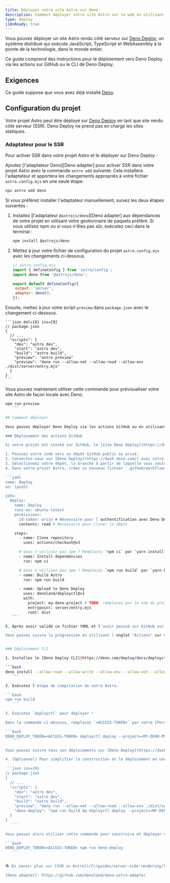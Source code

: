 ```yaml
---
title: Déployez votre site Astro sur Deno
description: Comment déployer votre site Astro sur le web en utilisant Deno.
type: deploy
i18nReady: true
---
```


Vous pouvez déployer un site Astro rendu côté serveur sur [Deno Deploy](https://deno.com/deploy), un système distribué qui exécute JavaScript, TypeScript et WebAssembly à la pointe de la technologie, dans le monde entier.

Ce guide comprend des instructions pour le déploiement vers Deno Deploy via les actions sur GitHub ou le CLI de Deno Deploy.

## Exigences

Ce guide suppose que vous avez déjà installé [Deno](https://deno.land/).

## Configuration du projet

Votre projet Astro peut être déployé sur [Deno Deploy](https://deno.com/deploy) en tant que site rendu côté serveur (SSR). Deno Deploy ne prend pas en charge les sites statiques.

### Adaptateur pour le SSR

Pour activer SSR dans votre projet Astro et le déployer sur Deno Deploy :

Ajoutez [l'adaptateur Deno][Deno adapter] pour activer SSR dans votre projet Astro avec la commande `astro add` suivante. Cela installera l'adaptateur et apportera les changements appropriés à votre fichier `astro.config.mjs` en une seule étape.

```bash
npx astro add deno
```

Si vous préférez installer l'adaptateur manuellement, suivez les deux étapes suivantes :

1. Installez [l'adaptateur `@astrojs/deno`][Deno adapter] aux dépendances de votre projet en utilisant votre gestionnaire de paquets préféré. Si vous utilisez npm ou si vous n'êtes pas sûr, exécutez ceci dans le terminal :

    ```bash
   npm install @astrojs/deno
    ```

1. Mettez à jour votre fichier de configuration du projet `astro.config.mjs` avec les changements ci-dessous.

     ```js ins={3,6-7}
    // astro.config.mjs
    import { defineConfig } from 'astro/config';
    import deno from '@astrojs/deno';

    export default defineConfig({
      output: 'server',
      adapter: deno(),
    });
    ```

Ensuite, mettez à jour votre script `preview` dans `package.json` avec le changement ci-dessous.

    ```json del={8} ins={9}
    // package.json
    {
      // ...
      "scripts": {
        "dev": "astro dev",
        "start": "astro dev",
        "build": "astro build",
        "preview": "astro preview"
        "preview": "deno run --allow-net --allow-read --allow-env ./dist/server/entry.mjs"
      }
    }
    ```

Vous pouvez maintenant utiliser cette commande pour prévisualiser votre site Astro de façon locale avec Deno.

 ```bash
 npm run preview
    ```

## Comment déployer

Vous pouvez déployer Deno Deploy via les actions GitHub ou en utilisant l'interface de ligne de commande (CLI) de Deno Deploy.

### Déploiement des actions GitHub

Si votre projet est stocké sur GitHub, le [site Deno Deploy](https://dash.deno.com/) vous guidera dans la mise en place des actions GitHub pour déployer votre site Astro.

1. Poussez votre code vers un dépôt GitHub public ou privé.
2. Connectez-vous sur [Deno Deploy](https://dash.deno.com/) avec votre compte GitHub, et cliquez sur [New Project](https://dash.deno.com).
3. Sélectionnez votre dépôt, la branche à partir de laquelle vous voulez déployer, et sélectionnez le mode **GitHub Action**. (Votre site Astro nécessite une étape de compilation, et ne peut pas utiliser le mode Automatique).
4. Dans votre projet Astro, créez un nouveau fichier `.github/workflows/deploy.yml` et collez le YAML ci-dessous. Ceci est similaire au YAML donné par Deno Deploy, avec les étapes supplémentaires nécessaires pour votre site Astro.

 ```yaml
 name: Deploy
 on: [push]

 jobs:
   deploy:
     name: Deploy
     runs-on: ubuntu-latest
     permissions:
       id-token: write # Nécessaire pour l'authentification avec Deno Deploy
       contents: read # Nécessaire pour cloner le dépôt

     steps:
       - name: Clone repository
         uses: actions/checkout@v3

       # Vous n'utilisez pas npm ? Remplacez `npm ci` par `yarn install` ou `pnpm i`
       - name: Install dependencies
         run: npm ci
 
       # Vous n'utilisez pas npm ? Remplacez `npm run build` par `yarn build` ou `pnpm run build`.
       - name: Build Astro
         run: npm run build

       - name: Upload to Deno Deploy
         uses: denoland/deployctl@v1
         with:
           project: my-deno-project # TODO: remplacez par le nom du projet Deno Deploy
           entrypoint: server/entry.mjs
           root: dist
    ```

5. Après avoir validé ce fichier YAML et l'avoir poussé sur GitHub sur la branche de déploiement configurée, le déploiement devrait commencer automatiquement !

Vous pouvez suivre la progression en utilisant l'onglet "Actions" sur votre page de dépôt GitHub, ou sur [Deno Deploy](https://dash.deno.com).


### Déploiement CLI

1. Installez le [Deno Deploy CLI](https://deno.com/deploy/docs/deployctl).

 ```bash
 deno install --allow-read --allow-write --allow-env --allow-net --allow-run --no-check -r -f https://deno.land/x/deploy/deployctl.ts
    ```

3. Exécutez l'étape de compilation de votre Astro.

 ```bash
 npm run build
    ```

3. Exécutez `deployctl` pour déployer !

Dans la commande ci-dessous, remplacez `<ACCESS-TOKEN>` par votre [Personal Access Token](https://dash.deno.com/user/access-tokens) et `<MY-DENO-PROJECT>` par le nom de votre projet Deno Deploy.

 ```bash
 DENO_DEPLOY_TOKEN=<ACCESS-TOKEN> deployctl deploy --project=<MY-DENO-PROJECT> --no-static --include=./dist ./dist/server/entry.mjs
    ```

Vous pouvez suivre tous vos déploiements sur [Deno Deploy](https://dash.deno.com).

4. (Optionnel) Pour simplifier la construction et le déploiement en une seule commande, ajoutez un script `deploy-deno` dans `package.json`.

 ```json ins={9}
 // package.json
 {
   // ...
   "scripts": {
     "dev": "astro dev",
     "start": "astro dev",
     "build": "astro build",
     "preview": "deno run --allow-net --allow-read --allow-env ./dist/server/entry.mjs",
     "deno-deploy": "npm run build && deployctl deploy --project=<MY-DENO-PROJECT> --no-static --include=./dist ./dist/server/entry.mjs"
   }
 }
    ```

Vous pouvez alors utiliser cette commande pour construire et déployer votre site Astro en une seule étape.

 ```bash
 DENO_DEPLOY_TOKEN=<ACCESS-TOKEN> npm run deno-deploy
    ```


📚 En savoir plus sur [SSR in Astro](/fr/guides/server-side-rendering/).

[Deno adapter]: https://github.com/denoland/deno-astro-adapter
